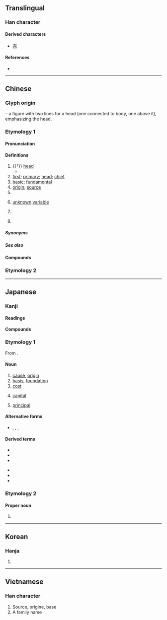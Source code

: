 {{also|兀|示|亓}}
{{character info/new}}
==Translingual==
{{stroke order}}

===Han character===
{{Han char|rn=10|rad=儿|as=02|sn=4|four=10211|canj=MMU|ids=⿱二儿}}

====Derived characters====
* [[完]]

====References====
* {{Han ref|kx=0123.060|dkj=01340|dj=0258.030|hdz=10264.060|uh=5143}}

----

==Chinese==
{{zh-forms}}
{{zh-wp}}

===Glyph origin===
{{Han etyl}}
{{liushu|p}} – a figure with two lines {{zh-l|*二}} for a head (one connected to body, one above it), emphasizing the head.

===Etymology 1===

====Pronunciation====
{{zh-pron
|m=yuán
|m-s=
|c=jyun4
|c-t=
|g=
|h=pfs=ngièn/ngiàn;gd=ngian2
|j=
|mb=ngṳ̂ing
|md=nguòng
|mn=goân
|mn-t=nguêng5/nguang5/ngang5
|mn-t_note=ngang5 - used in {{zh-l|*開元}}
|w=3nyoe,3hhyoe
|x=
|mc=y
|oc=y
|ma=y
|cat=n,a,pn,cls
}}

====Definitions====
{{zh-hanzi}}

# {{†}} [[head]]
#* {{zh-syn|頭}}
# [[first]]; [[primary]]; [[head]]; [[chief]]
# [[basic]]; [[fundamental]]
# [[origin]]; [[source]]
# {{zh-classifier|[[yuan]] or [[dollar]]s}}
# {{lb|zh|mathematics}} [[unknown]] [[variable]]
# {{zh-div|朝}} {{w|Yuan Dynasty}}
# {{surname|lang=zh}}

=====Synonyms=====
{{zh-dial}}

=====See also=====
{{zh-Chinese dynasties}}

====Compounds====
{{zh-der|元寶|元旦|元件|元老|元年|元配|元氣|元日|元首|元帥|元素|元素符號|元宵|元宵節|元凶|元勳|元魚|元月|一元|一元化|一元大武|一元復始|一元論|一元酸|七元|三元|三元及第|三元合金|三朝元老|上元|上元節|下元|下元節|中元|中元普渡|中元節|中狀元|主元音|乾元|二元論|二元運算|二元酸|五燈會元|亞元|位元|位元組|低元音|住宅單元|倪元璐|傷元氣|元世祖|元元|元元本本|元功|元勛|元化|元史|元后|元君|元命|元和|元和腳|元和體|元四大家|元因|元士|元夜|元太宗|元太祖|元好問|元妃|元始|元始天尊|元子|元宰|元寶楓|元尚篇|元微之|元惡|元惡大奸|元惡大憝|元戎|元智大學|元曲|元書紙|元會|元服|元朝|元本|元燈|元生代|元白|元祕史|元神|元稹|元精|元結|元緒|元老院|元聖|元色|元謀猿人|元辰|元雜劇|元音|元麥|元龍高臥|光電元件|八元|公元|冊府元龜|分渾元|前元音|包元兒|化學元素|半低元音|半元音|半合元音|半閉元音|半開元音|半高元音|南元|合口元音|合金元素|喪元|單元|單元劇|單元音|圓脣元音|坤元|壓倒元白|壽元|夏元瑜|多元化|多元性|多元論|大三元|大元帥|大春元|大秋元|大經元|太元|央元音|字元|宋元學案|尖元音|展脣元音|後元音|復元|微量元素|戴表元|捲舌元音|掄元|控制單元|搖元宵|改元|數元|新元史|新紀元|易元吉|春元演習|晉元帝|曆元|會元|未知元|朱元璋|李元簇|柳宗元|案元|梁元帝|標準元音|歐元|歐洲美元|歸元|殿元|汪元量|油元|泰元|混元|渾元|狀元|狀元及第|狀元籌|狀元紅|狀元餅|當元|省元|真元|萬元戶|稀土元素|程元振|糕元寶|紀元|經元|美元|腎元|膠元蛋白|舌尖元音|舌面元音|華元|蔡元培|虎體元斑|補元氣|複元音|複合元音|西元|西曆紀元|解元|記憶單元|謝晉元|貢元|趙元任|趙元昊|連中三元|還元返本|鄭元和|酈道元|重元素|金屬元素|鉤元提要|銀元|開元|開元禮|開元通寶|開元錄|開元雜報|開口元音|開國元勛|關元|阮元|降元音|隱生元|顏元|顯生元|養元|高元音|黎元|黎元洪|鼎元|鼎元之分|鼻化元音}}

===Etymology 2===
{{zh-see|圓|ss}}
{{zh-cat|Beginning|Money}}

----

==Japanese==

===Kanji===
{{ja-kanji|grade=2|rs=儿02}}

====Readings====
{{ja-readings
|goon=ごん
|kanon=げん
|toon=がん
|kun=もと-, こうべ-
|nanori=はじめ
}}

====Compounds====
{{der3-u|lang=ja
|{{ja-r|元気|げんき}}
|{{ja-r|元凶|げんきょう}}
|{{ja-r|元金|がんきん}}
|{{ja-r|元号|げんごう}}
|{{ja-r|元日|がんじつ}}
|{{ja-r|元首|げんしゅ}}, {{ja-r|元首|もとくび}}
|{{ja-r|元帥|げんすい}}
|{{ja-r|元%祖|がん%そ}}
|{{ja-r|元素|げんそ}}
|{{ja-r|元旦|がんたん}}
|{{ja-r|元朝|がんちょう}}, {{ja-r|元朝|げんちょう}}
|{{ja-r|元服|げんぷく}}
|{{ja-r|元本|がんぽん}}
|{{ja-r|元来|がんらい}}
|{{ja-r|元悪|げんあく}}
|{{ja-r|元%価|げん%か}}
|{{ja-r|元兇|げんきょう}}
|{{ja-r|元勲|げんくん}}
|{{ja-r|元軍|げんぐん}}
|{{ja-r|元々|もともと}}, {{ja-l|元元}}
|{{ja-r|元高|もとだか}}
|{{ja-r|元三|^もとみ}}
|{{ja-r|元始|げんし}}
|{{ja-r|元%手|もと%で}}
|{{ja-r|元鞘|もとさや}}
|{{ja-r|元職|げんしょく}}
|{{ja-r|元栓|もとせん}}
|{{ja-r|元値|もとね}}
|{{ja-r|元帳|もとちょう}}
|{{ja-r|元%締|もと%じ}}
|{{ja-r|元%入%金|もと%にゅう%きん}}
|{{ja-r|元年|がんねん}}
|{{ja-r|元標|げんぴょう}}
|{{ja-r|元方|もとかた}}
|{{ja-r|元利|がんり}}
|{{ja-r|元老|げんろう}}
|{{ja-r|元禄|げんろく}}
|{{ja-r|元寇|げんこう}}
|{{ja-r|お手元|おてもと}}, {{ja-r|御手元|おてもと}}
}}

===Etymology 1===
{{ja-kanjitab|もと|yomi=k}}
From {{inh|ja|jpx-pro|*mətə}}.

====Noun====
{{ja-noun|もと}}

# [[cause]], [[origin]]
# [[basis]], [[foundation]]
# [[cost]]
#: {{ja-usex|元がとれる|もと が とれる|to be able to cover the cost}}
# {{lb|ja|finance|sort=もと}} [[capital]]
# [[principal]]

====Alternative forms====
* {{l|ja|本}}, {{l|ja|原}}, {{l|ja|基}}, {{l|ja|素}}

====Derived terms====
{{der-top}}
* {{l|ja|もとに}}
* {{l|ja|元は}}
* {{l|ja|元より}}
{{der-mid}}
* {{l|ja|元売り}}
* {{l|ja|元結い}}
* {{l|ja|元通り}}
{{der-bottom}}

===Etymology 2===

====Proper noun====
{{ja-pos|はじめ|proper}}

# {{given name|male|lang=ja|sort=はじめ}}

----

==Korean==

===Hanja===
{{ko-hanja/new|으뜸|원}}

# {{defn|lang=ko|sort=儿02}}

----

==Vietnamese==

===Han character===
{{vi-hantu|[[nguyên]]|rs=儿02}}

# Source, origine, base
# A family name